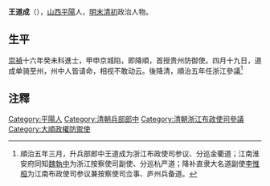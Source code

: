 '''王道成'''（{{bd|？||？||catIdx=W王}}），[[山西|山西]][[平陽|平陽]]人，[[明末|明末]][[清初|清初]]政治人物。

==生平==
[[崇禎|崇禎]]十六年癸未科進士，甲申京城陷，即降順，首授贵州防御使。四月十九日，道成单骑至州，州中人皆请命，相视不敢动云。後降清，順治五年任浙江參議<ref>順治五年三月，升兵部郎中王道成为浙江布政使司参议、分巡金衢道；江南淮安府同知[[魏執中|魏執中]]为浙江按察使司副使、分巡杭严道；降补直隶大名道副使[[李惟桓|李惟桓]]为江南布政使司参议兼按察使司佥事、庐州兵备道。</ref>

==注釋==
{{reflist}}
{{崇禎十六年癸未科殿試金榜}}

[[Category:平陽人|Category:平陽人]]
[[Category:清朝兵部郎中|Category:清朝兵部郎中]]
[[Category:清朝浙江布政使司參議|Category:清朝浙江布政使司參議]]
[[Category:大順政權防禦使|Category:大順政權防禦使]]